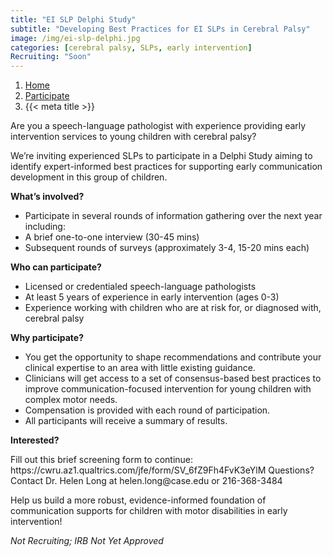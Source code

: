 ```yaml
---
title: "EI SLP Delphi Study"
subtitle: "Developing Best Practices for EI SLPs in Cerebral Palsy"
image: /img/ei-slp-delphi.jpg
categories: [cerebral palsy, SLPs, early intervention]
Recruiting: "Soon"
---
```


```{=html}
<nav aria-label="breadcrumb">
  <ol class="breadcrumb">
    <li class="breadcrumb-item"><a href="../../index.html">Home</a></li>
    <li class="breadcrumb-item"><a href="../../participate.html">Participate</a></li>
    <li class="breadcrumb-item active" aria-current="page">{{< meta title >}}</li>
  </ol>
</nav>
```

Are you a speech-language pathologist with experience providing early intervention services to young children with cerebral palsy?

We’re inviting experienced SLPs to participate in a Delphi Study aiming to identify expert-informed best practices for supporting early communication development in this group of children.

**What’s involved?**

-	Participate in several rounds of information gathering over the next year including:
-	A brief one-to-one interview (30-45 mins) 
-	Subsequent rounds of surveys (approximately 3-4, 15-20 mins each) 

**Who can participate?**

-	Licensed or credentialed speech-language pathologists
-	At least 5 years of experience in early intervention (ages 0-3)
-	Experience working with children who are at risk for, or diagnosed with, cerebral palsy

**Why participate?**

-	You get the opportunity to shape recommendations and contribute your clinical expertise to an area with little existing guidance.
- Clinicians will get access to a set of consensus-based best practices to improve communication-focused intervention for young children with complex motor needs.
-	Compensation is provided with each round of participation.
-	All participants will receive a summary of results.

**Interested?**

Fill out this brief screening form to continue: https://cwru.az1.qualtrics.com/jfe/form/SV_6fZ9Fh4FvK3eYlM 
Questions? Contact Dr. Helen Long at helen.long\@case.edu or 216-368-3484

Help us build a more robust, evidence-informed foundation of communication supports for children with motor disabilities in early intervention!





*Not Recruiting; IRB Not Yet Approved*
